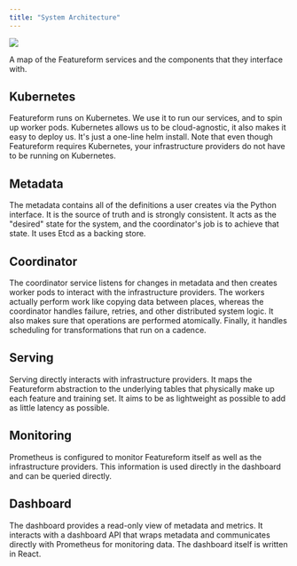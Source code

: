 ```yaml
---
title: "System Architecture"
---
```


![](/images)

A map of the Featureform services and the components that they interface with.

## Kubernetes

Featureform runs on Kubernetes. We use it to run our services, and to spin up worker pods. Kubernetes allows us to be cloud-agnostic, it also makes it easy to deploy us. It's just a one-line helm install. Note that even though Featureform requires Kubernetes, your infrastructure providers do not have to be running on Kubernetes.

## Metadata

The metadata contains all of the definitions a user creates via the Python interface. It is the source of truth and is strongly consistent. It acts as the "desired" state for the system, and the coordinator's job is to achieve that state. It uses Etcd as a backing store.

## Coordinator

The coordinator service listens for changes in metadata and then creates worker pods to interact with the infrastructure providers. The workers actually perform work like copying data between places, whereas the coordinator handles failure, retries, and other distributed system logic. It also makes sure that operations are performed atomically. Finally, it handles scheduling for transformations that run on a cadence.

## Serving

Serving directly interacts with infrastructure providers. It maps the Featureform abstraction to the underlying tables that physically make up each feature and training set. It aims to be as lightweight as possible to add as little latency as possible.

## Monitoring

Prometheus is configured to monitor Featureform itself as well as the infrastructure providers. This information is used directly in the dashboard and can be queried directly.

## Dashboard

The dashboard provides a read-only view of metadata and metrics. It interacts with a dashboard API that wraps metadata and communicates directly with Prometheus for monitoring data. The dashboard itself is written in React.
